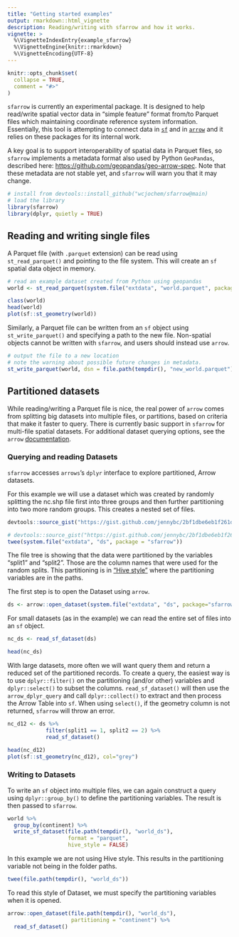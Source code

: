 ```yaml
---
title: "Getting started examples"
output: rmarkdown::html_vignette
description: Reading/writing with sfarrow and how it works.
vignette: >
  %\VignetteIndexEntry{example_sfarrow}
  %\VignetteEngine{knitr::rmarkdown}
  %\VignetteEncoding{UTF-8}
---
```


```r
knitr::opts_chunk$set(
  collapse = TRUE,
  comment = "#>"
)
```

`sfarrow` is currently an experimental package. It is designed to help
read/write spatial vector data in "simple feature" format from/to Parquet files
which maintaining coordinate reference system information. Essentially, this
tool is attempting to connect data in [`sf`](https://r-spatial.github.io/sf/)
and in [`arrow`](https://arrow.apache.org/docs/r/) and it relies on these
packages for its internal work.

A key goal is to support interoperability of spatial data in Parquet files, so
`sfarrow` implements a metadata format also used by Python `GeoPandas`,
described here:
[https://github.com/geopandas/geo-arrow-spec](https://github.com/geopandas/geo-arrow-spec).
Note that these metadata are not stable yet, and `sfarrow` will warn you that it
may change.

```r
# install from devtools::install_github("wcjochem/sfarrow@main)
# load the library
library(sfarrow)
library(dplyr, quietly = TRUE)
```

## Reading and writing single files

A Parquet file (with `.parquet` extension) can be read using `st_read_parquet()`
and pointing to the file system. This will create an `sf` spatial data object in
memory.

```r
# read an example dataset created from Python using geopandas
world <- st_read_parquet(system.file("extdata", "world.parquet", package = "sfarrow"))

class(world)
head(world)
plot(sf::st_geometry(world))
```

Similarly, a Parquet file can be written from an `sf` object using
`st_write_parquet()` and specifying a path to the new file. Non-spatial objects
cannot be written with `sfarrow`, and users should instead use `arrow`.

```r
# output the file to a new location
# note the warning about possible future changes in metadata.
st_write_parquet(world, dsn = file.path(tempdir(), "new_world.parquet"))
```

## Partitioned datasets

While reading/writing a Parquet file is nice, the real power of `arrow` comes
from splitting big datasets into multiple files, or partitions, based on
criteria that make it faster to query. There is currently basic support in
`sfarrow` for multi-file spatial datasets. For additional dataset querying
options, see the `arrow`
[documentation](https://arrow.apache.org/docs/r/articles/dataset.html).

### Querying and reading Datasets
`sfarrow` accesses `arrows`'s `dplyr` interface to explore partitioned, Arrow
datasets. 

For this example we will use a dataset which was created by randomly splitting
the nc.shp file first into three groups and then further partitioning into two
more random groups. This creates a nested set of files.
```r
devtools::source_gist("https://gist.github.com/jennybc/2bf1dbe6eb1f261dfe60", filename="twee.R")
```

```r
# devtools::source_gist("https://gist.github.com/jennybc/2bf1dbe6eb1f261dfe60", filename="twee.R")
twee(system.file("extdata", "ds", package = "sfarrow"))
```

The file tree is showing that the data were partitioned by the variables
"split1" and "split2". Those are the column names that were used for the random
splits. This partitioning is in ["Hive style"](https://hive.apache.org/) where
the partitioning variables are in the paths.

The first step is to open the Dataset using `arrow`.

```r
ds <- arrow::open_dataset(system.file("extdata", "ds", package="sfarrow"))
```

For small datasets (as in the example) we can read the entire set of files into
an `sf` object.

```r
nc_ds <- read_sf_dataset(ds)

head(nc_ds)
```

With large datasets, more often we will want query them and return a reduced set
of the partitioned records. To create a query, the easiest way is to use
`dplyr::filter()` on the partitioning (and/or other) variables and
`dplyr::select()` to subset the columns. `read_sf_dataset()` will then use the
`arrow_dplyr_query` and call `dplyr::collect()` to extract and then process the
Arrow Table into `sf`. When using `select()`, if the geometry column is not
returned, `sfarrow` will throw an error.

```r
nc_d12 <- ds %>% 
            filter(split1 == 1, split2 == 2) %>%
            read_sf_dataset()

head(nc_d12)
plot(sf::st_geometry(nc_d12), col="grey")
```

### Writing to Datasets

To write an `sf` object into multiple files, we can again construct a query
using `dplyr::group_by()` to define the partitioning variables. The result is
then passed to `sfarrow`.

```r
world %>%
  group_by(continent) %>%
  write_sf_dataset(file.path(tempdir(), "world_ds"), 
                   format = "parquet",
                   hive_style = FALSE)
```

In this example we are not using Hive style. This results in the partitioning
variable not being in the folder paths.

```r
twee(file.path(tempdir(), "world_ds"))
```

To read this style of Dataset, we must specify the partitioning variables when
it is opened.

```r
arrow::open_dataset(file.path(tempdir(), "world_ds"), 
                    partitioning = "continent") %>%
  read_sf_dataset()
```

